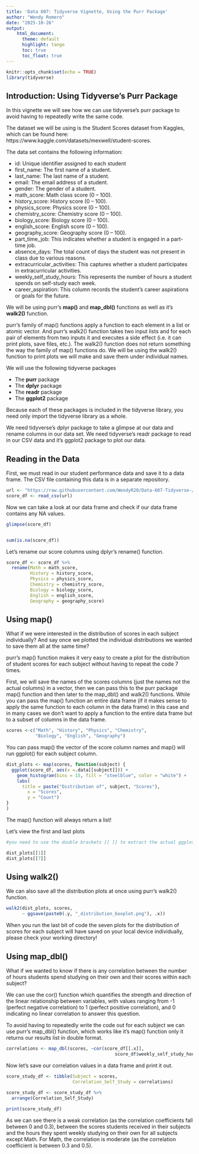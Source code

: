 ```yaml
---
title: 'Data 607: Tidyverse Vignette, Using the Purr Package'
author: "Wendy Romero"
date: "2025-10-26"
output:
    html_document:
      theme: default
      highlight: tango
      toc: true
      toc_float: true
---
```


```r
knitr::opts_chunk$set(echo = TRUE)
library(tidyverse)
```

## Introduction: Using Tidyverse's Purr Package 

In this vignette we will see how we can use tidyverse's purr package to avoid having to repeatedly write the same code.

The dataset we will be using is the Student Scores dataset from Kaggles, which can be found here: https://www.kaggle.com/datasets/mexwell/student-scores.

The data set contains the following information: 

- id: Unique identifier assigned to each student
- first_name: The first name of a student.
- last_name: The last name of a student.
- email: The email address of a student.
- gender: The gender of a student.
- math_score: Math class score (0 – 100).
- history_score: History score (0 – 100).
- physics_score: Physics score (0 – 100).
- chemistry_score: Chemistry score (0 – 100).
- biology_score: Biology score (0 – 100).
- english_score: English score (0 – 100).
- geography_score: Geography score (0 – 100).
- part_time_job: This indicates whether a student is engaged in a part-time job.
- absence_days: The total count of days the student was not present in class due to various reasons.
- extracurricular_activities: This captures whether a student participates in extracurricular activities. 
- weekly_self_study_hours: This represents the number of hours a student spends on self-study each week.
- career_aspiration: This column records the student’s career aspirations or goals for the future. 

We will be using purr's **map()** and **map_dbl()** functions as well as it's **walk2()** function. 

purr's family of map() functions apply a function to each element in a list or atomic vector. 
And purr's walk2() function takes two input lists and for each pair of elements from two inputs it and executes a side effect (i.e. it can print plots, save files, etc.). The walk2() function does not return something the way the family of map() functions do. We will be using the walk2() function to print plots we will make and save them under individual names.


We will use the following tidyverse packages 

-  The **purr** package 
-  The **dplyr** package  
-  The **readr** package
-  The **ggplot2** package

Because each of these packages is included in the tidyverse library, you need only import the tidyverse library as a whole.

We need tidyverse's dplyr package to take a glimpse at our data and rename columns in our data set.
We need tidyverse's readr package to read in our CSV data and it's ggplot2 package to plot our data.

## Reading in the Data

First, we must read in our student performance data and save it to a data frame. The CSV file containing this data is in a separate repository.

```r
url <- "https://raw.githubusercontent.com/WendyR20/Data-607-Tidyverse-/refs/heads/main/student-scores.csv"
score_df <- read_csv(url)
```

Now we can take a look at our data frame and check if our data frame contains any NA values.

```r
glimpse(score_df)


sum(is.na(score_df))

```


Let's rename our score columns using dplyr's rename() function.

```r
score_df <- score_df %>% 
  rename(Math = math_score,
         History = history_score,
         Physics = physics_score,
         Chemistry = chemistry_score,
         Biology = biology_score,
         English = english_score,
         Geography = geography_score)

```

## Using map() 

What if we were interested in the distribution of scores in each subject individually? And say once we plotted the individual distributions we wanted to save them all at the same time?

purr's map() function makes it very easy to create a plot for the distribution of student scores for each subject without having to repeat the code 7 times.

First, we will save the names of the scores columns (just the names not the actual columns) in a vector, then we can pass this to the purr package map() function and then later to the map_dbl() and walk2() functions. While you can pass the map() function an entire data frame (if it makes sense to apply the same function to each column in the data frame) in this case and in many cases we don't want to apply a function to the entire data frame but to a subset of columns in the data frame.

```r

scores <-c("Math", "History", "Physics", "Chemistry",
           "Biology", "English", "Geography")

```


You can pass map() the vector of the score column names and map() will run ggplot() for each subject column.

```r
dist_plots <- map(scores, function(subject) {
  ggplot(score_df, aes(x =.data[[subject]])) +
    geom_histogram(bins = 15, fill = "steelblue", color = "white") +
    labs( 
      title = paste("Distribution of", subject, "Scores"),
        x = "Scores",
        y = "Count") 
} 
)

```

The map() function will always return a list!

Let's view the first and last plots

```r

#you need to use the double brackets [[ ]] to extract the actual ggplot object from the list and display it.

dist_plots[[1]]
dist_plots[[7]]
```


## Using walk2()

We can also save all the distribution plots at once using purr's walk2() function.

```r

walk2(dist_plots, scores,
      ~ ggsave(paste0(.y, "_distribution_boxplot.png"), .x))

```

When you run the last bit of code the seven plots for the distribution of scores for each subject will have saved on your local device individually, please check your working directory!

## Using map_dbl()

What if we wanted to know if there is any correlation between the number of hours students spend studying on their own and their scores within each subject?

We can use the cor() function which quantifies the strength and direction of the linear relationship between variables, with values ranging from -1 (perfect negative correlation) to 1 (perfect positive correlation), and 0 indicating no linear correlation to answer this question.

To avoid having to repeatedly write the code out for each subject we can use purr's map_dbl() function, which works like it's map() function only it returns our results list in double format.

```r

correlations <- map_dbl(scores, ~cor(score_df[[.x]], 
                                         score_df$weekly_self_study_hours))

```

Now let's save our correlation values in a data frame and print it out.

```r

score_study_df <- tibble(Subject = scores,
                         Correlation_Self_Study = correlations) 
  
score_study_df <- score_study_df %>%  
  arrange(Correlation_Self_Study) 

print(score_study_df)

```


As we can see there is a weak correlation (as the correlation coefficients fall between 0 and 0.3), between the scores students received in their subjects and the hours they spent weekly studying on their own for all subjects except Math. For Math, the correlation is moderate (as the correlation coefficient is between 0.3 and 0.5).

